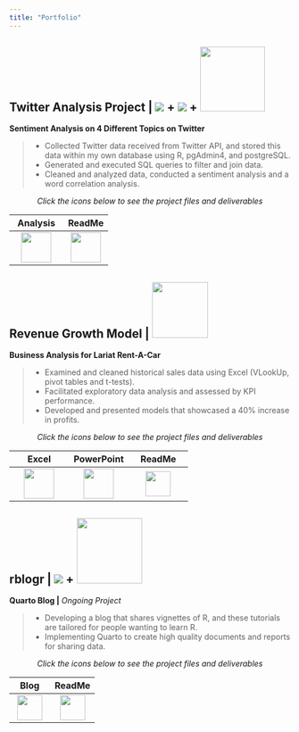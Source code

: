 ```yaml
---
title: "Portfolio"
---
```


::: {.card .border-primary .mb-3 style="max-width: 100rem;"}
::: card-header
# <b>Twitter Analysis Project \|</b> ![](images/rstudiobadge.svg) <b>+</b> ![](images/postgresql.svg) <b>+</b> ![](images/quarto.png){width="116"}
:::

::: card-body
<b>Sentiment Analysis on 4 Different Topics on Twitter</b>

<blockquote>

<ul>

<li>Collected Twitter data received from Twitter API, and stored this data within my own database using R, pgAdmin4, and postgreSQL.</li>

<li>Generated and executed SQL queries to filter and join data.</li>

<li>Cleaned and analyzed data, conducted a sentiment analysis and a word correlation analysis.</li></ul></blockquote><center><i>Click the icons below to see the project files and deliverables</i></center>

|                                                  Analysis                                                   |                                                       ReadMe                                                       |
|:-------------------------------------:|:-------------------------------:|
| [![](images/journal-richtext.svg){width="54"}](https://bradfordjohnson.github.io/twitter-analysis-project/) | [![](images/github.svg){width="54"}](https://github.com/bradfordjohnson/twitter-analysis-project/blob/t/README.md) |
:::
:::

::: {.card .border-primary .mb-3 style="max-width: 100rem;"}
::: card-header
# <b>Revenue Growth Model \|</b> <img src="images/excel.svg" width="100"/>
:::

::: card-body
<b>Business Analysis for Lariat Rent-A-Car</b>

<blockquote>

<ul>

<li>Examined and cleaned historical sales data using Excel (VLookUp, pivot tables and t-tests).</li>

<li>Facilitated exploratory data analysis and assessed by KPI performance.</li>

<li>Developed and presented models that showcased a 40% increase in profits.</li></ul></blockquote><center><i>Click the icons below to see the project files and deliverables</i></center>

|                                                   Excel                                                    |                                                 PowerPoint                                                 |                                                  ReadMe                                                  |
|:----------------------:|:----------------------:|:----------------------:|
| [![](images/filetype-xlsx.svg){width="54px"}](https://1drv.ms/x/s!Ahpkb3AfX4xfgsA0TbaqsDQorD8vKA?e=vEQXVr) | [![](images/filetype-pptx.svg){width="54px"}](https://1drv.ms/p/s!Ahpkb3AfX4xfgsAztt7OBQG6rwSqYg?e=HYOXor) | [![](images/github.svg){width="45px"}](https://github.com/bradfordjohnson/thinkful/tree/main/capstone-1) |
:::
:::

::: {.card .border-primary .mb-3 style="max-width: 100rem;"}
::: card-header
# <b>rblogr \|</b> ![](images/rstudiobadge.svg) <b>+</b> ![](images/quarto.png){width="117"}
:::

::: card-body
<b>Quarto Blog \|</b><i> Ongoing Project</i>

<blockquote>

<ul>

<li>Developing a blog that shares vignettes of R, and these tutorials are tailored for people wanting to learn R.</li>

<li>Implementing Quarto to create high quality documents and reports for sharing data.</li></ul></blockquote><center><i>Click the icons below to see the project files and deliverables</i></center>

|                                           Blog                                            |                                                ReadMe                                                 |
|:--------------------------------:|:------------------------------------:|
| [![](images/journal-richtext.svg){width="45"}](https://bradfordjohnson.github.io/rblogr/) | [![](images/github.svg){width="45"}](https://github.com/bradfordjohnson/rblogr/blob/rblogr/README.md) |
:::
:::

